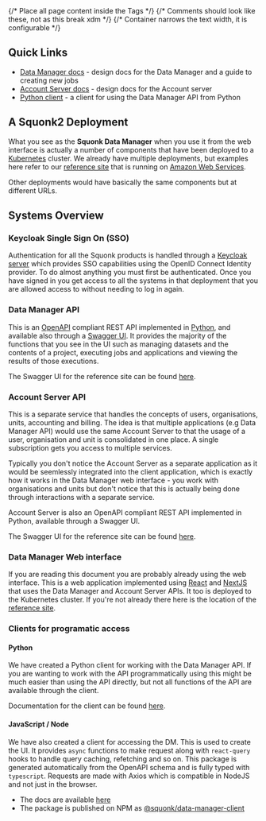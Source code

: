 
<Head>
  <title>Data Manager Developer Documentation</title>
</Head>

<Layout>
{/* Place all page content inside the <Layout /> Tags */}
{/* Comments should look like these, not <!-- --> as this break xdm */}
{/* Container narrows the text width, it is configurable */}
<Container>

<DocsNav />

## Quick Links

* [Data Manager docs](https://informaticsmatters.gitlab.io/mini-apps-data-tier/) - design docs for the Data Manager and
  a guide to creating new jobs
* [Account Server docs](https://informaticsmatters.gitlab.io/account-server/) - design docs for the Account server
* [Python client](https://data-manager-api.readthedocs.io/en/latest/index.html) - a client for using the Data Manager API from Python

## A Squonk2 Deployment

What you see as the **Squonk Data Manager** when you use it from the web interface is actually a number of components that
have been deployed to a [Kubernetes](https://kubernetes.io/) cluster.
We already have multiple deployments, but examples here refer to our
[reference site](https://squonk.it/data-manager-ui) that is running on [Amazon Web Services](https://aws.amazon.com/).

Other deployments would have basically the same components but at different URLs.

## Systems Overview

### Keycloak Single Sign On (SSO)

Authentication for all the Squonk products is handled through a [Keycloak server](https://www.keycloak.org/) which
provides SSO capabilities using the OpenID Connect Identity provider. To do almost anything you must first be authenticated.
Once you have signed in you get access to all the systems in that deployment that you are allowed access to without
needing to log in again.

### Data Manager API

This is an [OpenAPI](https://www.openapis.org/) compliant REST API implemented in [Python](https://www.python.org/),
and available also through a [Swagger UI](https://swagger.io/tools/swagger-ui/). It provides the majority of the functions
that you see in the UI such as managing datasets and the contents of a project, executing jobs and applications and
viewing the results of those executions.

The Swagger UI for the reference site can be found [here](https://squonk.it/data-manager-api/api/).

### Account Server API

This is a separate service that handles the concepts of users, organisations, units, accounting and billing.
The idea is that multiple applications (e.g Data Manager API) would use the same Account Server to that the usage of
a user, organisation and unit is consolidated in one place. A single subscription gets you access to multiple services.

Typically you don't notice the Account Server as a separate application as it would be seemlessly integrated into the
client application, which is exactly how it works in the Data Manager web interface - you work with organisations and
units but don't notice that this is actually being done through interactions with a separate service.

Account Server is also an OpenAPI compliant REST API implemented in Python, available through a Swagger UI.

The Swagger UI for the reference site can be found [here](https://squonk.it/account-server-api/api/).


### Data Manager Web interface

If you are reading this document you are probably already using the web interface. This is a web application implemented
using [React](https://reactjs.org/) and [NextJS](https://nextjs.org/) that uses the Data Manager and Account Server APIs.
It too is deployed to the Kubernetes cluster. If you're not already there here is the location of the
[reference site](https://squonk.it/data-manager-ui).

### Clients for programatic access
  
#### Python

We have created a Python client for working with the Data Manager API. If you are wanting to work with the API programmatically
using this might be much easier than using the API directly, but not all functions of the API are available through the client.

Documentation for the client can be found [here](https://squonk2-python-client.readthedocs.io/en/stable).


#### JavaScript / Node
  
We have also created a client for accessing the DM. This is used to create the UI. It provides `async` functions to make request along with `react-query` hooks to handle query caching, refetching and so on. This package is generated automatically from the OpenAPI schema and is fully typed with `typescript`. Requests are made with Axios which is compatible in NodeJS and not just in the browser. 
  
* The docs are available [here](https://informaticsmatters.github.io/data-manager-npm-client/)
* The package is published on NPM as [@squonk/data-manager-client](https://www.npmjs.com/package/@squonk/data-manager-client)

</Container>
</Layout>
